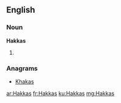 ==English==

===Noun===
'''Hakkas'''

# {{plural of|Hakka}}

===Anagrams===
* [[Khakas#English|Khakas]]

[[ar:Hakkas]]
[[fr:Hakkas]]
[[ku:Hakkas]]
[[mg:Hakkas]]